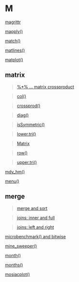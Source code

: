 # M {-}

[magrittr](https://linkedin-learning.pxf.io/rweekly_pipeline)

[mapply()](https://linkedin-learning.pxf.io/mapply)

[match()](https://linkedin-learning.pxf.io/rweekly_simplestringmatch)

[matlines()](https://linkedin-learning.pxf.io/rweek_matplot)

[matplot()](https://linkedin-learning.pxf.io/rweek_matplot)

## matrix{-}

>[%*% ... matrix crossproduct](https://linkedin-learning.pxf.io/rweeklyCrossprod)

>[col()](https://linkedin-learning.pxf.io/rweekly_matrixRowColumn)

>[crossprod()](https://linkedin-learning.pxf.io/rweeklyCrossprod)

>[diag()](https://linkedin-learning.pxf.io/rweeklydiag)

>[isSymmetric()](https://linkedin-learning.pxf.io/rweekly_issymetric)

>[lower.tri()](https://linkedin-learning.pxf.io/rweeklyUpperLowerTri)

>[Matrix](https://linkedin-learning.pxf.io/rweekly_matrix)

>[row()](https://linkedin-learning.pxf.io/rweekly_matrixRowColumn)

>[upper.tri()](https://linkedin-learning.pxf.io/rweeklyUpperLowerTri)

[mdy_hm()](https://linkedin-learning.pxf.io/rdatesLubridateParsing)

[menu()](https://linkedin-learning.pxf.io/rweekly_menu)

## merge {-}

> [merge and sort](https://linkedin-learning.pxf.io/rweekly_sortmerge)

> [joins: inner and full](https://linkedin-learning.pxf.io/rweekly_innerfull)

> [joins: left and right](https://linkedin-learning.pxf.io/rwkly_leftrightjoin)

[microbenchmark() and bitwise](https://linkedin-learning.pxf.io/rweekly_bitwise)

[mine_sweeper()](https://linkedin-learning.pxf.io/rweekly_fun)

[month()](https://linkedin-learning.pxf.io/rdatesGetSetLubridate)

[months()](https://linkedin-learning.pxf.io/rdatesExtractParts)

[mosiacplot()](https://linkedin-learning.pxf.io/rweekly_mosaicplot)
